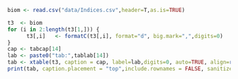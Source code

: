 \begin{table}[ht]
\centering
\caption{`r tabcap[13]`}
\label{tab:`r tablab[13]`}
\begin{tabular}{crrrrr}
\hline
Year & Bering Sea & Year & Bering Sea & Year & Bering Sea \\
\hline
1964 & 0          & 1982 & 682        & 2000 & 313        \\
1965 & 18         & 1983 & 508        & 2001 & 241        \\
1966 & 17         & 1984 & 208        & 2002 & 440        \\
1967 & 21         & 1985 & 435        & 2003 & 285        \\
1968 & 7          & 1986 & 163        & 2004 & 363        \\
1969 & 14         & 1987 & 174        & 2005 & 87         \\
1970 & 9          & 1988 & 467        & 2006 & 251        \\
1971 & 16         & 1989 & 393        & 2007 & 333        \\
1972 & 11         & 1990 & 369        & 2008 & 168        \\
1973 & 69         & 1991 & 465        & 2009 & 156        \\
1974 & 83         & 1992 & 156        & 2010 & 226        \\
1975 & 197        & 1993 & 221        & 2011 & 1322       \\
1976 & 122        & 1994 & 267        & 2012 & 219        \\
1977 & 35         & 1995 & 249        & 2013 & 183        \\
1978 & 94         & 1996 & 206        & 2014 & 308        \\
1979 & 458        & 1997 & 262        & 2015 & 256        \\
1980 & 139        & 1998 & 121        & 2016 & 198       \\
1981 & 466        & 1999 & 299        & 2017 & 226       \\
     &            &      &            & 2018 & 177       \\
     &            &      &            & 2019 & 230       \\
\hline
\end{tabular}
\end{table}

\clearpage


\begin{table}[ht]
\centering
\caption{`r tabcap[15]`}
\label{tab:`r tablab[15]`}
\begin{tabular}{crrrr}
\hline
     & \multicolumn{3}{c}{Survey biomass}                       &     \\
Year & Strata 1-6              & Strata 8-9  &   Total           & \%NW \\
\hline
1982	&	 2,858,400 	&	 54,469 	&	 2,912,869 	&	2\%	\\
1983	&	 5,921,380 	&	 -   	&	 5,921,380 	&	 -   	\\
1984	&	 4,542,405 	&	 -   	&	 4,542,405 	&	 -   	\\
1985	&	 4,560,122 	&	 637,881 	&	 5,198,003 	&	12\%	\\
1986	&	 4,835,722 	&	 -   	&	 4,835,722 	&	 -   	\\
1987	&	 5,111,645 	&	 386,788 	&	 5,498,433 	&	7\%	\\
1988	&	 7,003,983 	&	 179,980 	&	 7,183,963 	&	3\%	\\
1989	&	 5,906,477 	&	 643,938 	&	 6,550,415 	&	10\%	\\
1990	&	 7,107,218 	&	 189,435 	&	 7,296,653 	&	3\%	\\
1991	&	 5,067,092 	&	 62,446 	&	 5,129,538 	&	1\%	\\
1992	&	 4,316,660 	&	 209,493 	&	 4,526,153 	&	5\%	\\
1993	&	 5,196,453 	&	 98,363 	&	 5,294,816 	&	2\%	\\
1994	&	 4,977,639 	&	 49,686 	&	 5,027,325 	&	1\%	\\
1995	&	 5,409,297 	&	 68,541 	&	 5,477,838 	&	1\%	\\
1996	&	 2,981,680 	&	 143,573 	&	 3,125,253 	&	5\%	\\
1997	&	 2,868,734 	&	 693,429 	&	 3,562,163 	&	19\%	\\
1998	&	 2,137,049 	&	 550,706 	&	 2,687,755 	&	20\%	\\
1999	&	 3,598,688 	&	 199,786 	&	 3,798,474 	&	5\%	\\
2000	&	 4,985,064 	&	 118,565 	&	 5,103,629 	&	2\%	\\
2001	&	 4,145,746 	&	 51,108 	&	 4,196,854 	&	1\%	\\
2002	&	 4,755,668 	&	 197,770 	&	 4,953,438 	&	4\%	\\
2003	&	 8,106,358 	&	 285,902 	&	 8,392,261 	&	3\%	\\
2004	&	 3,744,501 	&	 118,473 	&	 3,862,974 	&	3\%	\\
2005	&	 4,731,068 	&	 137,548 	&	 4,868,616 	&	3\%	\\
2006	&	 2,845,553 	&	 199,827 	&	 3,045,380 	&	7\%	\\
2007	&	 4,158,234 	&	 179,986 	&	 4,338,220 	&	4\%	\\
2008	&	 2,834,093 	&	 189,174 	&	 3,023,267 	&	6\%	\\
2009	&	 2,231,225 	&	 51,185 	&	 2,282,410 	&	2\%	\\
2010	&	 3,550,981 	&	 186,898 	&	 3,737,878 	&	5\%	\\
2011	&	 2,945,641 	&	 166,672 	&	 3,112,312 	&	5\%	\\
2012	&	 3,281,223 	&	 206,005 	&	 3,487,229 	&	6\%	\\
2013	&	 4,297,970 	&	 277,433 	&	 4,575,403 	&	6\%	\\
2014	&	 6,552,849 	&	 877,104 	&	 7,429,952 	&	12\%	\\
2015	&	 5,944,325 	&	 450,034 	&	 6,394,359 	&	7\%	\\
2016	&	 4,698,430 	&	 211,650 	&	 4,910,080 	&	4\%	\\
2017	&	 4,688,500 	&	 125,873 	&	 4,814,373 	&	3\%	\\
2018	&	 3,015,612 	&	 97,185 	&	 3,112,797 	&	3\%	\\
2019  &  4,973,872	&  484,494  &  5,458,366  & 9\% \\
\hline
Average	&	 4,489,986	&	 245,123	&	 4,735,108 &	5\%	\\
\hline
\end{tabular}
\end{table}

\clearpage

\begin{table}[ht]
\centering
\caption{`r tabcap[16]`}
\label{tab:`r tablab[16]`}
\begin{tabular}{crrrrrrrr}
\hline
Year & Number of & Lengths & Aged &  & Year & Number of & Lengths & Aged \\
     & Hauls &  &  &  &  & Hauls &  &  \\
\hline
1982 & 329 & 40,001 & 1,611 &  & 1999 & 373 & 32,532 & 1,385 \\
1983 & 354 & 78,033 & 1,931 &  & 2000 & 372 & 41,762 & 1,545 \\
1984 & 355 & 40,530 & 1,806 &  & 2001 & 375 & 47,335 & 1,641 \\
1985 & 434 & 48,642 & 1,913 &  & 2002 & 375 & 43,361 & 1,695 \\
1986 & 354 & 41,101 & 1,344 &  & 2003 & 376 & 46,480 & 1,638 \\
1987 & 356 & 40,144 & 1,607 &  & 2004 & 375 & 44,102 & 1,660 \\
1988 & 373 & 40,408 & 1,173 &  & 2005 & 373 & 35,976 & 1,676 \\
1989 & 373 & 38,926 & 1,227 &  & 2006 & 376 & 39,211 & 1,573 \\
1990 & 371 & 34,814 & 1,257 &  & 2007 & 376 & 29,679 & 1,484 \\
1991 & 371 & 43,406 & 1,083 &  & 2008 & 375 & 24,635 & 1,251 \\
1992 & 356 & 34,024 & 1,263 &  & 2009 & 375 & 24,819 & 1,342 \\
1993 & 375 & 43,278 & 1,385 &  & 2010 & 376 & 23,142 & 1,385 \\
1994 & 375 & 38,901 & 1,141 &  & 2011 & 376 & 36,227 & 1,734 \\
1995 & 376 & 25,673 & 1,156 &  & 2012 & 376 & 35,782 & 1,785 \\
1996 & 375 & 40,789 & 1,387 &  & 2013 & 376 & 35,908 & 1,847 \\
1997 & 376 & 35,536 & 1,193 &  & 2014 & 376 & 43,042 & 2,099 \\
1998 & 375 & 37,673 & 1,261 &  & 2015 & 376 & 54,241 & 2,320 \\
     &     &        &       &  & 2016 & 376 & 50,857 & 1,766 \\
     &     &        &       &  & 2017 & 376 & 47,873 & 1,623 \\
     &     &        &       &  & 2018 & 376 & 48,673 & 1,486 \\
     &     &        &       &  & 2019 & 376 & 42,382 & 1,519 \\
\hline
\end{tabular}
\end{table}

\clearpage

\begin{table}[ht]
\centering
\caption{`r tabcap[17]`}
\label{tab:`r tablab[17]`}
\scalebox{0.83}{
\begin{tabular}{crrrrrrrrrrrrrrrr}
\hline
Year & 1     & 2     & 3     & 4     & 5     & 6     & 7     & 8     & 9     & 10    & 11    & 12  & 13  & 14  & 15  & Total  \\ 
\hline
1982	 & 1,235	 & 2,944	 & 3,310	 & 4,340	 & 1,489	 & 203	 & 140	 & 67	 & 42	 & 26	 & 16	 & 10	 & 3	 & 1	 & 1	 & 13,827	\\
1983	 & 4,798	 & 734	 & 1,656	 & 2,980	 & 6,689	 & 2,042	 & 371	 & 198	 & 89	 & 77	 & 58	 & 20	 & 8	 & 7	 & 3	 & 19,731	\\
1984	 & 435	 & 363	 & 538	 & 1,535	 & 1,905	 & 4,451	 & 853	 & 189	 & 88	 & 31	 & 21	 & 8	 & 5	 & 6	 & 3	 & 10,431	\\
1985	 & 5,340	 & 430	 & 1,492	 & 692	 & 2,653	 & 2,011	 & 1,501	 & 298	 & 79	 & 64	 & 23	 & 8	 & 9	 & 1	 & 	 & 14,600	\\
1986	 & 2,774	 & 678	 & 533	 & 1,875	 & 1,135	 & 1,890	 & 1,653	 & 1,501	 & 471	 & 72	 & 33	 & 15	 & 1	 & 4	 & 1	 & 12,636	\\
1987	 & 379	 & 759	 & 1,032	 & 780	 & 4,741	 & 1,297	 & 1,202	 & 479	 & 1,521	 & 237	 & 71	 & 28	 & 5	 & 2	 & 2	 & 12,535	\\
1988	 & 1,455	 & 809	 & 1,898	 & 3,582	 & 1,562	 & 5,048	 & 1,497	 & 1,133	 & 647	 & 1,536	 & 145	 & 87	 & 18	 & 24	 & 12	 & 19,453	\\
1989	 & 972	 & 304	 & 467	 & 1,564	 & 3,884	 & 875	 & 3,474	 & 534	 & 663	 & 258	 & 812	 & 142	 & 124	 & 63	 & 87	 & 14,223	\\
1990	 & 2,076	 & 395	 & 142	 & 894	 & 1,808	 & 6,076	 & 1,221	 & 3,008	 & 304	 & 537	 & 82	 & 770	 & 67	 & 50	 & 68	 & 17,498	\\
1991	 & 3,025	 & 899	 & 326	 & 103	 & 629	 & 591	 & 1,964	 & 740	 & 1,594	 & 417	 & 563	 & 116	 & 349	 & 49	 & 44	 & 11,408	\\
1992	 & 1,566	 & 444	 & 2,303	 & 375	 & 409	 & 681	 & 616	 & 896	 & 401	 & 770	 & 272	 & 338	 & 146	 & 116	 & 92	 & 9,424	\\
1993	 & 2,553	 & 382	 & 835	 & 3,752	 & 818	 & 657	 & 340	 & 467	 & 634	 & 390	 & 343	 & 251	 & 197	 & 109	 & 130	 & 11,856	\\
1994	 & 1,667	 & 752	 & 580	 & 1,622	 & 4,394	 & 770	 & 200	 & 173	 & 193	 & 364	 & 222	 & 310	 & 117	 & 113	 & 187	 & 11,663	\\
1995	 & 2,231	 & 206	 & 385	 & 1,940	 & 2,615	 & 4,293	 & 1,824	 & 481	 & 294	 & 184	 & 346	 & 139	 & 256	 & 101	 & 145	 & 15,439	\\
1996	 & 1,488	 & 318	 & 126	 & 253	 & 897	 & 1,311	 & 1,213	 & 415	 & 103	 & 111	 & 75	 & 141	 & 46	 & 83	 & 110	 & 6,691	\\
1997	 & 2,502	 & 361	 & 84	 & 100	 & 1,459	 & 992	 & 731	 & 923	 & 160	 & 82	 & 62	 & 67	 & 111	 & 36	 & 123	 & 7,793	\\
1998	 & 678	 & 614	 & 300	 & 176	 & 303	 & 1,740	 & 500	 & 353	 & 284	 & 71	 & 33	 & 12	 & 26	 & 30	 & 70	 & 5,190	\\
1999	 & 1,123	 & 1,038	 & 966	 & 1,041	 & 589	 & 1,031	 & 2,554	 & 680	 & 322	 & 301	 & 110	 & 47	 & 19	 & 27	 & 93	 & 9,939	\\
2000	 & 1,105	 & 422	 & 532	 & 1,811	 & 1,792	 & 915	 & 765	 & 2,492	 & 975	 & 512	 & 217	 & 146	 & 45	 & 20	 & 86	 & 11,835	\\
2001	 & 1,812	 & 1,051	 & 569	 & 542	 & 1,369	 & 1,432	 & 615	 & 305	 & 908	 & 651	 & 249	 & 199	 & 79	 & 28	 & 76	 & 9,885	\\
2002	 & 788	 & 400	 & 812	 & 1,164	 & 1,206	 & 1,585	 & 825	 & 404	 & 552	 & 1,036	 & 516	 & 228	 & 135	 & 40	 & 43	 & 9,734	\\
2003	 & 535	 & 150	 & 969	 & 1,680	 & 2,021	 & 1,862	 & 2,495	 & 1,411	 & 646	 & 839	 & 1,714	 & 740	 & 278	 & 146	 & 105	 & 15,591	\\
2004	 & 389	 & 249	 & 160	 & 1,305	 & 1,301	 & 999	 & 588	 & 636	 & 314	 & 196	 & 195	 & 352	 & 150	 & 36	 & 28	 & 6,897	\\
2005	 & 353	 & 119	 & 226	 & 1,042	 & 2,940	 & 1,981	 & 1,035	 & 470	 & 357	 & 262	 & 70	 & 148	 & 241	 & 92	 & 95	 & 9,431	\\
2006	 & 862	 & 66	 & 69	 & 279	 & 910	 & 1,218	 & 799	 & 387	 & 221	 & 190	 & 91	 & 57	 & 82	 & 110	 & 109	 & 5,450	\\
2007	 & 1,945	 & 66	 & 165	 & 463	 & 1,436	 & 1,691	 & 1,231	 & 887	 & 377	 & 168	 & 157	 & 137	 & 62	 & 78	 & 151	 & 9,014	\\
2008	 & 525	 & 117	 & 96	 & 183	 & 516	 & 1,036	 & 820	 & 582	 & 371	 & 148	 & 124	 & 95	 & 43	 & 24	 & 149	 & 4,829	\\
2009	 & 791	 & 220	 & 462	 & 499	 & 289	 & 417	 & 558	 & 435	 & 316	 & 152	 & 101	 & 33	 & 33	 & 17	 & 69	 & 4,391	\\
2010	 & 471	 & 91	 & 244	 & 2,822	 & 1,288	 & 403	 & 343	 & 364	 & 383	 & 263	 & 227	 & 82	 & 50	 & 29	 & 62	 & 7,121	\\
2011	 & 1,128	 & 114	 & 212	 & 340	 & 1,779	 & 872	 & 252	 & 141	 & 221	 & 221	 & 185	 & 142	 & 60	 & 28	 & 76	 & 5,770	\\
2012	 & 1,145	 & 207	 & 362	 & 2,940	 & 729	 & 1,192	 & 406	 & 162	 & 122	 & 167	 & 139	 & 122	 & 102	 & 36	 & 65	 & 7,895	\\
2013	 & 1,189	 & 116	 & 223	 & 903	 & 4,639	 & 1,099	 & 695	 & 245	 & 83	 & 76	 & 100	 & 75	 & 70	 & 38	 & 50	 & 9,602	\\
2014	 & 2,121	 & 581	 & 222	 & 236	 & 1,306	 & 5,343	 & 2,840	 & 644	 & 358	 & 133	 & 51	 & 73	 & 74	 & 34	 & 92	 & 14,108	\\
2015	 & 1,056	 & 670	 & 2,161	 & 538	 & 1,083	 & 2,043	 & 4,110	 & 1,221	 & 295	 & 141	 & 18	 & 17	 & 29	 & 18	 & 36	 & 13,435	\\
2016	 & 703	 & 412	 & 653	 & 3,280	 & 1,331	 & 886	 & 1,245	 & 1,828	 & 358	 & 140	 & 45	 & 11	 & 11	 & 4	 & 7	 & 10,915	\\
2017	 & 574	 & 242	 & 451	 & 2,346	 & 2,834	 & 1,231	 & 844	 & 758	 & 893	 & 256	 & 91	 & 33	 & 5	 & 2	 & 7	 & 10,565	\\
2018	 & 864	 & 373	 & 167	 & 353	 & 2,571	 & 1,452	 & 492	 & 361	 & 366	 & 281	 & 89	 & 14	 & 2	 & 	 & 6	 & 7,391	\\
2019	 & 1,449	 & 388	 & 333	 & 363	 & 1,111	 & 4,294	 & 1,774	 & 418	 & 298	 & 171	 & 98	 & 43	 & 16	 & 3	 & 1	 & 10,761	\\
\hline																																	
Avg	& 1,476	 & 486	 & 686	 & 1,334	 & 1,853	 & 1,787	 & 1,173	 & 702	 & 429	 & 303	 & 204	 & 138	 & 81	 & 42	 & 65	 & 10,697	\\
\hline																																	
\end{tabular}
}
\end{table}

\clearpage

\begin{table}[ht]
\centering
\caption{`r tabcap[18]`}
\label{tab:`r tablab[18]`}
\scalebox{0.8}{
\begin{tabular}{crrrrrrrrrrrrrrr}
\hline
\normalsize  Year & 1 & 2 & 3 & 4 & 5 & 6 & 7 & 8 & 9 & 10 & 11 & 12 & 13 & 14 & 15+  \\
\hline
1982    & 0.032 & 0.075 & 0.167 & 0.349 & 0.429 & 0.666 & 1.023 & 1.124 & 1.202 & 1.378 & 1.588 & 1.626 & 1.881 & 1.802 & 2.668 \\
1983    & 0.017 & 0.141 & 0.240 & 0.360 & 0.493 & 0.578 & 0.727 & 1.074 & 1.126 & 1.020 & 1.121 & 1.130 & 1.558 & 1.115 & 1.936 \\
1984    & 0.014 & 0.072 & 0.264 & 0.359 & 0.483 & 0.617 & 0.757 & 1.018 & 1.220 & 1.407 & 1.528 & 1.689 & 1.345 & 1.468 & 2.079 \\
1985    & 0.014 & 0.104 & 0.264 & 0.410 & 0.514 & 0.649 & 0.784 & 0.926 & 1.428 & 1.132 & 1.298 & 1.727 & 1.629 & 1.614 & 2.570 \\
1986    & 0.012 & 0.102 & 0.183 & 0.356 & 0.462 & 0.638 & 0.718 & 0.851 & 1.012 & 1.291 & 1.322 & 1.149 & 2.295 & 2.165 & 2.422 \\
1987    & 0.017 & 0.110 & 0.262 & 0.354 & 0.432 & 0.525 & 0.705 & 0.795 & 0.896 & 1.005 & 1.198 & 1.400 & 1.740 & 2.020 & 2.275 \\
1988    & 0.018 & 0.108 & 0.296 & 0.355 & 0.457 & 0.521 & 0.601 & 0.754 & 0.851 & 1.002 & 1.203 & 1.216 & 1.712 & 0.952 & 1.802 \\
1989    & 0.016 & 0.092 & 0.168 & 0.385 & 0.455 & 0.529 & 0.629 & 0.673 & 0.927 & 0.924 & 1.046 & 1.078 & 1.124 & 1.187 & 1.284 \\
1990    & 0.013 & 0.102 & 0.153 & 0.378 & 0.505 & 0.572 & 0.612 & 0.723 & 0.794 & 1.049 & 1.079 & 1.137 & 1.081 & 1.287 & 1.386 \\
1991    & 0.019 & 0.108 & 0.157 & 0.354 & 0.486 & 0.579 & 0.695 & 0.740 & 0.873 & 0.911 & 1.093 & 1.201 & 1.266 & 1.425 & 1.924 \\
1992    & 0.014 & 0.113 & 0.285 & 0.371 & 0.512 & 0.625 & 0.780 & 0.841 & 0.900 & 0.990 & 1.107 & 1.260 & 1.393 & 1.350 & 1.391 \\
1993    & 0.012 & 0.072 & 0.314 & 0.456 & 0.503 & 0.553 & 0.663 & 0.796 & 0.977 & 1.029 & 1.153 & 1.257 & 1.392 & 1.550 & 1.699 \\
1994    & 0.015 & 0.086 & 0.223 & 0.474 & 0.573 & 0.635 & 0.716 & 0.976 & 1.172 & 1.128 & 1.200 & 1.331 & 1.433 & 1.521 & 1.698 \\
1995    & 0.013 & 0.088 & 0.145 & 0.380 & 0.486 & 0.628 & 0.654 & 0.801 & 0.939 & 1.172 & 1.136 & 1.308 & 1.353 & 1.434 & 1.683 \\
1996    & 0.017 & 0.081 & 0.142 & 0.340 & 0.506 & 0.597 & 0.733 & 0.815 & 0.972 & 1.059 & 1.299 & 1.393 & 1.437 & 1.548 & 1.659 \\
1997    & 0.016 & 0.053 & 0.181 & 0.363 & 0.439 & 0.591 & 0.707 & 0.806 & 0.974 & 1.023 & 1.163 & 1.311 & 1.289 & 1.474 & 1.598 \\
1998    & 0.016 & 0.070 & 0.173 & 0.334 & 0.474 & 0.523 & 0.698 & 0.837 & 0.925 & 0.997 & 1.081 & 1.359 & 1.357 & 1.750 & 1.804 \\
1999    & 0.014 & 0.080 & 0.210 & 0.356 & 0.422 & 0.560 & 0.635 & 0.776 & 0.985 & 1.014 & 1.116 & 1.202 & 1.624 & 1.757 & 1.924 \\
2000    & 0.010 & 0.063 & 0.228 & 0.376 & 0.456 & 0.530 & 0.650 & 0.709 & 0.782 & 0.956 & 1.160 & 1.212 & 1.342 & 1.500 & 1.868 \\
2001    & 0.016 & 0.069 & 0.169 & 0.374 & 0.505 & 0.601 & 0.674 & 0.771 & 0.857 & 0.911 & 1.099 & 1.207 & 1.412 & 1.396 & 1.688 \\
2002    & 0.011 & 0.097 & 0.252 & 0.390 & 0.536 & 0.650 & 0.678 & 0.808 & 0.891 & 0.928 & 0.939 & 1.097 & 1.189 & 1.370 & 1.835 \\
2003    & 0.021 & 0.106 & 0.334 & 0.437 & 0.567 & 0.671 & 0.729 & 0.833 & 0.889 & 0.957 & 0.967 & 1.021 & 1.029 & 1.132 & 1.184 \\
2004    & 0.019 & 0.099 & 0.297 & 0.481 & 0.556 & 0.680 & 0.756 & 0.791 & 0.942 & 0.951 & 1.038 & 1.048 & 1.123 & 1.343 & 1.438 \\
2005    & 0.018 & 0.079 & 0.220 & 0.404 & 0.528 & 0.605 & 0.702 & 0.801 & 0.874 & 0.913 & 1.014 & 1.064 & 1.098 & 1.193 & 1.321 \\
2006    & 0.009 & 0.081 & 0.156 & 0.387 & 0.524 & 0.612 & 0.723 & 0.811 & 0.914 & 1.045 & 1.100 & 1.184 & 1.279 & 1.257 & 1.375 \\
2007    & 0.012 & 0.095 & 0.276 & 0.427 & 0.547 & 0.671 & 0.777 & 0.846 & 0.926 & 1.078 & 1.126 & 1.110 & 1.328 & 1.301 & 1.423 \\
2008    & 0.014 & 0.054 & 0.232 & 0.413 & 0.522 & 0.643 & 0.762 & 0.867 & 0.934 & 1.071 & 1.222 & 1.206 & 1.379 & 1.544 & 1.577 \\
2009    & 0.010 & 0.113 & 0.223 & 0.408 & 0.551 & 0.675 & 0.840 & 0.914 & 0.960 & 1.173 & 1.170 & 1.440 & 1.449 & 1.546 & 1.784 \\
2010    & 0.018 & 0.078 & 0.237 & 0.404 & 0.546 & 0.678 & 0.899 & 0.984 & 1.021 & 1.124 & 1.157 & 1.274 & 1.457 & 1.559 & 1.966 \\
2011    & 0.015 & 0.112 & 0.229 & 0.429 & 0.551 & 0.646 & 0.802 & 1.004 & 1.105 & 1.152 & 1.249 & 1.306 & 1.431 & 1.463 & 1.671 \\
2012    & 0.013 & 0.080 & 0.205 & 0.362 & 0.535 & 0.669 & 0.805 & 0.948 & 1.211 & 1.239 & 1.296 & 1.343 & 1.440 & 1.658 & 1.913 \\
2013    & 0.017 & 0.069 & 0.222 & 0.421 & 0.495 & 0.624 & 0.834 & 0.978 & 1.093 & 1.225 & 1.297 & 1.343 & 1.468 & 1.609 & 1.730 \\
2014    & 0.016 & 0.100 & 0.212 & 0.367 & 0.489 & 0.610 & 0.667 & 0.905 & 0.996 & 1.126 & 1.327 & 1.332 & 1.382 & 1.497 & 1.664 \\
2015    & 0.019 & 0.093 & 0.287 & 0.387 & 0.518 & 0.601 & 0.727 & 0.814 & 1.048 & 1.081 & 1.329 & 1.585 & 1.366 & 1.579 & 1.773 \\
2016    & 0.023 & 0.083 & 0.234 & 0.435 & 0.512 & 0.607 & 0.695 & 0.777 & 0.842 & 0.922 & 1.079 & 1.096 & 1.395 & 1.708 & 1.839 \\
2017    & 0.022 & 0.098 & 0.200 & 0.397 & 0.529 & 0.598 & 0.691 & 0.743 & 0.824 & 0.830 & 0.960 & 0.856 & 1.336 & 1.506 & 1.701 \\
2018    & 0.020 & 0.073 & 0.204 & 0.375 & 0.501 & 0.614 & 0.706 & 0.752 & 0.843 & 0.883 & 0.965 & 0.963 & 1.133 & 1.175 & 1.218 \\
2019    & 0.016 & 0.089 & 0.234 & 0.435 & 0.546 & 0.639 & 0.711 & 0.792 & 0.844 & 0.926 & 0.898 & 0.978 & 0.948 & 1.401 & 1.854 \\
\hline
Avg & 0.016 & 0.089 & 0.223 & 0.391 & 0.504 & 0.611 & 0.728 & 0.847 & 0.973 & 1.053 & 1.161 & 1.248 & 1.392 & 1.478 & 1.753 \\
\hline
\end{tabular}
}
\end{table}

\clearpage

```r
biom <- read.csv("data/Indices.csv",header=T,as.is=TRUE)

t3  <- biom
for (i in 2:length(t3[1,])) {
      t3[,i]   <- formatC(t3[,i], format="d", big.mark=",",digits=0) 
}
cap <- tabcap[14]
lab <- paste0("tab:",tablab[14])
tab <- xtable(t3, caption = cap, label=lab,digits=0, auto=TRUE, align=rep("r",(length(t3[1,])+1)) )
print(tab, caption.placement = "top",include.rownames = FALSE, sanitize.text.function = function(x){x}, scalebox=.90)
```

<!--

\begin{table}[ht]  
\centering  
\caption{`r tabcap[14]`}
\label{tab:`r tablab[14]`}
\begin{tabular}{crrrrr}
\hline
	&	\multicolumn{3}{c}{Bottom	trawl	survey}	&	AT	&	\\			
Year	&	DDC & VAST & VAST	+	NBS	&	Survey	&	age	3+ \\
\hline											\\		
1979	&		&		&		&	7.458\*	&	22\%	\\
1980	&		&		&		&		&		\\
1981	&		&		&		&		&		\\
1982	&	4.069	&	3.802	&	3.819	&	4.901\*	&	95\%	\\
1983	&	8.409	&	9.601	&	9.825	&		&		\\
1984	&	6.409	&	6.927	&	6.986	&		&		\\
1985	&	8.25	&	7.828	&	8.199	&	4.799\*	&	97\%	\\
1986	&	6.826	&	7.275	&	7.399	&		&		\\
1987	&	7.892	&	7.708	&	7.787	&		&		\\
1988	&	11.088	&	10.901	&	10.922	&	4.675\*	&	97\%	\\
1989	&	9.796	&	10.34	&	10.482	&		&		\\
1990	&	11.9	&	11.615	&	11.674	&		&		\\
1991	&	7.39	&	7.336	&	7.515	&	1.454\*	&	46\%	\\
1992	&	6.211	&	6.625	&	6.699	&		&		\\
1993	&	7.089	&	7.777	&	7.937	&		&		\\
1994	&	7.1	&	7.348	&	7.432	&	3.640	&	85\%	\\
1995	&	9.107	&	6.481	&	6.544	&		&		\\
1996	&	4.08	&	3.916	&	4.067	&	2.955	&	97\%	\\
1997	&	5.019	&	4.834	&	5.031	&	3.591	&	70\%	\\
1998	&	3.51	&	3.648	&	4.038	&		&		\\
1999	&	5.455	&	5.129	&	5.185	&	4.202	&	95\%	\\
2000	&	7.355	&	7.937	&	8.024	&	3.614	&	95\%	\\
2001	&	5.44	&	6.035	&	6.106	&		&		\\
2002	&	6.771	&	6.842	&	7.028	&	4.330	&	82\%	\\
2003	&	13.508	&	10.846	&	11.468	&		&		\\
2004	&	5.106	&	5.423	&	5.743	&	4.016	&	99\%	\\
2005	&	6.696	&	6.905	&	7.018	&		&		\\
2006	&	3.886	&	4.004	&	4.016	&	1.887	&	98\%	\\
2007	&	6.145	&	6.411	&	6.438	&	2.288	&	89\%	\\
2008	&	3.994	&	4.246	&	4.258	&	1.407	&	76\%	\\
2009	&	2.99	&	2.929	&	2.934	&	1.323	&	78\%	\\
2010	&	5.132	&	5.174	&	5.183	&	2.651	&	65\%	\\
2011	&	3.949	&	4.539	&	4.604	&		&		\\
2012	&	4.614	&	4.729	&	4.771	&	2.299	&	71\%	\\
2013	&	6.115	&	6.096	&	6.166	&		&		\\
2014	&	10.331	&	11.889	&	12.508	&	4.727	&	65\%	\\
2015	&	8.587	&	9.604	&	10.878	&		&		\\
2016	&	6.608	&	7.216	&	9.776	&	4.829	&	97\%	\\
2017	&	6.256	&	6.941	&	8.694	&		&		\\
2018	&	4.187	&	4.002	&	5.596	&	2.499	&	97\%	\\
\hline											
Avg	&	6.683	&	6.780	&	7.101	&	3.141	&		\\
\hline													
\end{tabular}													
\end{table}													
-->


\clearpage

\begin{table}[ht]
\centering
\caption{`r tabcap[19]`}
\label{tab:`r tablab[19]`}
\scalebox{0.8}{
\begin{tabular}{crrrrrrrrrrrrrrrr}
\hline
    &\multicolumn{4}{c}{Hauls} & \multicolumn{4}{c}{Lengths} & \multicolumn{4}{c}{Otoliths} &       \multicolumn{4}{c}{Number aged} \\
Year  & E  & W  & US  & RU      & E      & W      & US     & RU       & E     & W     & US    & RU          & E     & W     & US    & RU  \\
\hline
1979  &    &    & 25  &         &        &        & 7,722  &          &       &       & 0     &             &       &       & 2,610 &     \\
1982  & 13 & 31 & 48  &         & 1,725  & 6,689  & 8,687  &          & 840   & 2,324 & 3,164 &             & 783   & 1,958 & 2,741 &     \\
1985  &    &    & 73  &         &        &        & 19,872 &          &       &       & 2,739 &             &       &       & 2,739 &     \\
1988  &    &    & 25  &         &        &        & 6,619  &          &       &       & 1,471 &             &       &       & 1,471 &     \\
1991  &    &    & 62  &         &        &        & 16,343 &          &       &       & 2,062 &             &       &       & 1,663 &     \\
1994  & 25 & 51 & 76  & 19      & 4,553  & 21,011 & 25,564 & 8,930    & 1,560 & 3,694 & 4,966 & 1,270       & 612   & 932   & 1,770 & 455 \\
1996  & 15 & 42 & 57  &         & 3,551  & 13,273 & 16,824 &          & 669   & 1,280 & 1,949 &             & 815   & 1,111 & 1,926 &     \\
1997  & 25 & 61 & 86  &         & 6,493  & 23,043 & 29,536 &          & 966   & 2,669 & 3,635 &             & 936   & 1,349 & 2,285 &     \\
1999  & 41 & 77 & 118 &         & 13,841 & 28,521 & 42,362 &          & 1,945 & 3,001 & 4,946 &             & 946   & 1,500 & 2,446 &     \\
2000  & 29 & 95 & 124 &         & 7,721  & 36,008 & 43,729 &          & 850   & 2,609 & 3,459 &             & 850   & 1,403 & 2,253 &     \\
2002  & 47 & 79 & 126 &         & 14,601 & 25,633 & 40,234 &          & 1,424 & 1,883 & 3,307 &             & 1,000 & 1,200 & 2,200 &     \\
2004  & 33 & 57 & 90  & 15      & 8,896  & 18,262 & 27,158 & 5,893    & 1,167 & 2,002 & 3,169 & 461         & 798   & 1,192 & 2,351 & 461 \\
2006  & 27 & 56 & 83  &         & 4,939  & 19,326 & 24,265 &          & 822   & 1,871 & 2,693 &             & 822   & 1,870 & 2,692 &     \\
2007  & 23 & 46 & 69  & 4       & 5,492  & 14,863 & 20,355 & 1,407    & 871   & 1,961 & 2,832 & 319         & 823   & 1,737 & 2,560 & 315 \\
2008  & 9  & 53 & 62  & 6       & 2,394  & 15,354 & 17,748 & 1,754    & 341   & 1,698 & 2,039 & 177         & 338   & 1,381 & 1,719 & 176 \\
2009  & 13 & 33 & 46  & 3       & 1,576  & 9,257  & 10,833 & 282      & 308   & 1,210 & 1,518 & 54          & 306   & 1,205 & 1,511 & 54  \\
2010  & 11 & 48 & 59  & 9       & 2,432  & 20,263 & 22,695 & 3,502    & 653   & 1,868 & 2,521 & 381         & 652   & 1,598 & 2,250 & 379 \\
2012  & 17 & 60 & 77  & 14      & 4,422  & 23,929 & 28,351 & 5,620    & 650   & 2,045 & 2,695 & 418         & 646   & 1,483 & 2,129 & 416 \\
2014  & 52 & 87 & 139 & 3       & 28,857 & 8,645  & 37,502 & 747      & 1,739 & 849   & 2,588 & 72          & 845   & 1,735 & 2,580 & 72  \\
2016  & 37 & 71 & 108 &         & 10,912 & 24,134 & 35,046 &          & 880   & 1,514 & 2,394 &             & 876   & 1,513 & 2,388 &     \\
2018  & 36 & 55 &  91 &         & 11,031 & 18,654 & 29,685 &          & 1,105 & 1,515 & 2,620 &             & 1,071 & 1,632 & 2,703 &     \\
\hline
\end{tabular}
}
\end{table}

\clearpage

\begin{table}[ht]
\centering
\caption{`r tabcap[20]`} 
\label{tab:`r tablab[20]`} 
\begin{tabular}{ccrrrrrr}
\hline
	&	&	Area	&	\multicolumn{5}{c}{Biomass}	\\													
Year	&	Date	&	(nmi)$^2$	&	SCA	&	E170-SCA	&	W170	&	0.5m total	  &	VAST ($sA$) \\		
\hline																			
1994	&	9	Jul	-	19	Aug	  &	78,251	&	0.378	&	0.656	&	2.595	&	3.629	&	3.704	\\
1996	&	20	Jul	-	30	Aug	&	93,810	&	0.272	&	0.490	&	2.182	&	2.944	&	2.870	\\
1997	&	17	Jul	-	4	Sept	&	102,770	&	0.274	&	0.853	&	2.463	&	3.59	&	3.526	\\
1999	&	7	Jun	-	5	Aug	    &	103,670	&	0.323	&	0.758	&	3.060	&	4.141	&	3.665	\\
2000	&	7	Jun	-	2	Aug	    &	106,140	&	0.457	&	0.717	&	2.452	&	3.626	&	3.292	\\
2002	&	4	Jun	-	30	Jul	  &	99,526	&	0.755	&	0.946	&	2.605	&	4.306	&	4.477	\\
2004	&	4	Jun	-	29	Jul	  &	99,659	&	0.546	&	0.920	&	2.543	&	4.009	&	3.612	\\
2006	&	3	Jun	-	25	Jul	  &	89,550	&	0.144	&	0.342	&	1.387	&	1.873	&	1.728	\\
2007	&	2	Jun	-	30	Jul	  &	92,944	&	0.136	&	0.244	&	1.898	&	2.278	&	2.073	\\
2008	&	2	Jun	-	31	Jul	  &	95,374	&	0.122	&	0.087	&	1.197	&	1.406	&	1.429	\\
2009	&	9	Jun	-	7	Aug	    &	91,414	&	0.153	&	0.057	&	1.115	&	1.325	&	1.378	\\
2010	&	5	Jun	-	7	Aug	    &	92,849	&	0.098	&	0.193	&	2.351	&	2.642	&	2.585	\\
2012	&	7	Jun	-	10	Aug	  &	96,852	&	0.195	&	0.320	&	1.782	&	2.297	&	2.375	\\
2014	&	12	Jun	-	13	Aug	&	94,361	&	0.561	&	1.462	&	2.707	&	4.73	&	5.122	\\
2016	&	12	Jun	-	17	Aug	&	100,674	&	0.540	&	1.267	&	3.022	&	4.829	&	5.381	\\
2018	&	12	Jun	-	22	Aug	&	92,283	&	0.231	&	0.513	&	1.755	&	2.499	&	2.819	\\
2020	&	4	Jul	-	20	Aug	  &	102,320	&	-	    &	0.462	&	-	    &	-	    &	3.695	\\
\hline
\end{tabular}
\end{table}

\clearpage

\begin{table}[ht]
\centering
\caption{`r tabcap[21]`} 
\label{tab:`r tablab[21]`} 
\scalebox{0.9}{
\begin{tabular}{crrrrrrrrrrrr}
\hline
& \multicolumn{10}{c}{Age}                                                          & Age    &       \\
\hline
Year	&	1	&	2	&	3	&	4	&	5	&	6	&	7	&	8	&	9	&	10+	&	2+	&	Total	\\
\hline																									
1979    & 69,110 & 41,132 & 3,884 & 413   & 534   & 128   & 30    & 4   & 28  & 161 & 46,314 & 115,424 \\
1982    & 108    & 3,401  & 4,108 & 7,637 & 1,790 & 283   & 141   & 178 & 90  & 177 & 17,805 & 17,913  \\
1985    & 2,076  & 929    & 8,149 & 898   & 2,186 & 1,510 & 1,127 & 130 & 21  & 15  & 14,965 & 17,041  \\
1988    & 11     & 1,112  & 3,586 & 3,864 & 739   & 1,882 & 403   & 151 & 130 & 414 & 12,280 & 12,292  \\
1991    & 639    & 5,942  & 967   & 215   & 224   & 133   & 120   & 39  & 37  & 53  & 7,730  & 8,369   \\
1994	&	 983 	&	 4,094 	 & 	 1,216 	 & 	 1,833 	 & 	 2,262 	 & 	 386 	 & 	 107 	 & 	 97 	 & 	 54 	 & 	 175 	 & 	 10,224 	 & 	 11,207 	\\
1996	&	 1,800 	&	 567 	 & 	 552 	 & 	 2,741 	 & 	 915 	 & 	 634 	 & 	 585 	 & 	 142 	 & 	 39 	 & 	 129 	 & 	 6,303 	 & 	 8,103 	\\
1997	&	 13,251 	&	 2,879 	 & 	 440 	 & 	 536 	 & 	 2,327 	 & 	 546 	 & 	 313 	 & 	 291 	 & 	 75 	 & 	 152 	 & 	 7,557 	 & 	 20,808 	\\
1999	&	 607 	&	 1,780 	 & 	 3,717 	 & 	 1,810 	 & 	 652 	 & 	 398 	 & 	 1,548 	 & 	 526 	 & 	 180 	 & 	 228 	 & 	 10,839 	 & 	 11,446 	\\
2000	&	 460 	&	 1,322 	 & 	 1,230 	 & 	 2,588 	 & 	 1,012 	 & 	 327 	 & 	 308 	 & 	 950 	 & 	 278 	 & 	 241 	 & 	 8,256 	 & 	 8,716 	\\
2002	&	 723 	&	 4,281 	 & 	 3,931 	 & 	 1,435 	 & 	 839 	 & 	 772 	 & 	 389 	 & 	 149 	 & 	 184 	 & 	 637 	 & 	 12,617 	 & 	 13,340 	\\
2004	&	 83 	&	 313 	 & 	 1,216 	 & 	 3,118 	 & 	 1,637 	 & 	 568 	 & 	 291 	 & 	 281 	 & 	 121 	 & 	 255 	 & 	 7,800 	 & 	 7,883 	\\
2006	&	 525 	&	 217 	 & 	 291 	 & 	 654 	 & 	 783 	 & 	 659 	 & 	 390 	 & 	 145 	 & 	 75 	 & 	 149 	 & 	 3,364 	 & 	 3,888 	\\
2007	&	 5,775 	&	 1,041 	 & 	 345 	 & 	 478 	 & 	 794 	 & 	 729 	 & 	 407 	 & 	 241 	 & 	 98 	 & 	 114 	 & 	 4,246 	 & 	 10,021 	\\
2008	&	 71 	&	 2,915 	 & 	 1,047 	 & 	 166 	 & 	 161 	 & 	 288 	 & 	 235 	 & 	 136 	 & 	 102 	 & 	 98 	 & 	 5,147 	 & 	 5,218 	\\
2009	&	 5,197 	&	 816 	 & 	 1,733 	 & 	 277 	 & 	 68 	 & 	 84 	 & 	 117 	 & 	 93 	 & 	 65 	 & 	 84 	 & 	 3,337 	 & 	 8,533 	\\
2010	&	 2,568 	&	 6,404 	 & 	 984 	 & 	 2,295 	 & 	 446 	 & 	 73 	 & 	 33 	 & 	 37 	 & 	 38 	 & 	 81 	 & 	 10,390 	 & 	 12,958 	\\
2012	&	 177 	&	 1,989 	 & 	 1,693 	 & 	 2,710 	 & 	 280 	 & 	 367 	 & 	 113 	 & 	 36 	 & 	 25 	 & 	 93 	 & 	 7,305 	 & 	 7,482 	\\
2014	&	 4,751 	&	 8,655 	 & 	 969 	 & 	 1,161 	 & 	 1,119 	 & 	 1,770 	 & 	 740 	 & 	 170 	 & 	 79 	 & 	 80 	 & 	 14,743 	 & 	 19,494 	\\
2016	&	 353 	&	 1,185 	 & 	 4,546 	 & 	 4,439 	 & 	 1,194 	 & 	 487 	 & 	 557 	 & 	 650 	 & 	 130 	 & 	 114 	 & 	 13,302 	 & 	 13,655 	\\
2018 & 450    & 517   & 249   & 621   & 2,268 & 944   & 198   & 112 & 107 & 104 & 5,120  & 5,570  \\
\hline																									
Avg.	&	2,359	&	2,437	&	1,514	&	1,676	&	1,052	&	558	&	396	&	255	&	103	&	171	&	8,161	&	10,520	\\
Med.	&	665	&	1,551	&	1,131	&	1,622	&	877	&	516	&	311	&	147	&	88	&	121	&	7,679	&	9,369	\\
\hline																									
\end{tabular}
}
\end{table}

\clearpage

\begin{table}[ht]
\centering
\caption{`r tabcap[22]` }
\label{tab:`r tablab[22]`}
\begin{tabular}{crrr}
\hline
Year    & AT scaled biomass index & AVO index &   $CV_{AVO}$  \\
\hline 
2006	&	1.56	(4\%)	     &	0.555	9\%	    &	25\%	\\
2007	&	1.769	(4\%)	     &	0.638	14\%	  &	37\%	\\
2008	&	0.997	(8\%)	     &	0.316	20\%	  &	56\%	\\
2009	&	0.924	(9\%)	     &	0.285	42\%	  &	116\%	\\
2010	&	2.323	(6\%)	     &	0.679	13\%	  &	35\%	\\
2011	&	$-no\,	survey-$ &		0.543	11\%	&	29\%	\\
2012	&	1.843	(4\%)	     &	0.661	9\%	    &	26\%	\\
2013	&	$-no\,	survey-$ &		0.694	6\%	  &	16\%	\\
2014	&	3.439	(5\%)	     &	0.897	5\%	    &	13\%	\\
2015	&	$-no\,	survey-$ &		0.953	5\%	  &	13\%	\\
2016	&	4.063	(2\%)	     &	0.776	5\%	    &	13\%	\\
2017	&	$-no\,	survey-$ &		0.730	5\%	  &	13\%	\\
2018	&	2.499	(2\%)	     &	0.672	5\%	    &	14\%	\\
2019	&	$-no\,	survey-$ &		0.680	5\%	  &	13\%	\\
2020	&	                 & -NA-           &	13\%	\\
\hline
\end{tabular}
\end{table}


\clearpage

